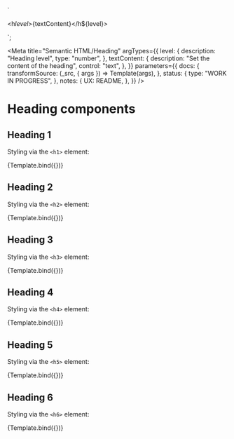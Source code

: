 <!--
@license EUPL-1.2
Copyright (c) 2021 Robbert Broersma
-->


<!-- Import component and component styles -->


<!-- Import Docs -->


  `<section class="utrecht-html">
  <h${level}>${textContent}</h${level}>
</section>`;

<Meta
  title="Semantic HTML/Heading"
  argTypes={{
    level: {
      description: "Heading level",
      type: "number",
    },
    textContent: {
      description: "Set the content of the heading",
      control: "text",
    },
  }}
  parameters={{
    docs: {
      transformSource: (_src, { args }) => Template(args),
    },
    status: {
      type: "WORK IN PROGRESS",
    },
    notes: {
      UX: README,
    },
  }}
/>

# Heading components

## Heading 1

Styling via the `<h1>` element:

<Canvas>
  <Story
    name="Heading 1"
    args={{
      level: 1,
      textContent: "The Quick Brown Fox Jumps Over The Lazy Dog",
    }}
  >
    {Template.bind({})}
  </Story>
</Canvas>

## Heading 2

Styling via the `<h2>` element:

<Canvas>
  <Story
    name="Heading 2"
    args={{
      level: 2,
      textContent: "The Quick Brown Fox Jumps Over The Lazy Dog",
    }}
  >
    {Template.bind({})}
  </Story>
</Canvas>

## Heading 3

Styling via the `<h3>` element:

<Canvas>
  <Story
    name="Heading 3"
    args={{
      level: 3,
      textContent: "The Quick Brown Fox Jumps Over The Lazy Dog",
    }}
  >
    {Template.bind({})}
  </Story>
</Canvas>

## Heading 4

Styling via the `<h4>` element:

<Canvas>
  <Story
    name="Heading 4"
    args={{
      level: 4,
      textContent: "The Quick Brown Fox Jumps Over The Lazy Dog",
    }}
  >
    {Template.bind({})}
  </Story>
</Canvas>

## Heading 5

Styling via the `<h5>` element:

<Canvas>
  <Story
    name="Heading 5"
    args={{
      level: 5,
      textContent: "The Quick Brown Fox Jumps Over The Lazy Dog",
    }}
  >
    {Template.bind({})}
  </Story>
</Canvas>

## Heading 6

Styling via the `<h6>` element:

<Canvas>
  <Story
    name="Heading 6"
    args={{
      level: 6,
      textContent: "The Quick Brown Fox Jumps Over The Lazy Dog",
    }}
  >
    {Template.bind({})}
  </Story>
</Canvas>

<ArgsTable story="Heading" />
